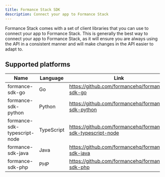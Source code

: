 ```yaml
---
title: Formance Stack SDK
description: Connect your app to Formance Stack
---
```


Formance Stack comes with a set of client libraries that you can use to connect your app to Formance Stack. This is generally the best way to connect your app to Formance Stack, as it will ensure you are always using the API in a consistent manner and will make changes in the API easier to adapt to.

## Supported platforms

| Name           | Language  | Link                                        |
|----------------|-----------|---------------------------------------------|
| formance-sdk-go | Go     | https://github.com/formancehq/formance-sdk-go |
| formance-sdk-python | Python   | https://github.com/formancehq/formance-sdk-python |
| formance-sdk-typescript-node | TypeScript | https://github.com/formancehq/formance-sdk-typescript-node |
| formance-sdk-java | Java     | https://github.com/formancehq/formance-sdk-java |
| formance-sdk-php | PHP      | https://github.com/formancehq/formance-sdk-php |
